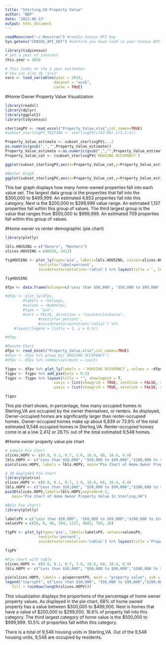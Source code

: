 ```yaml
---
title: "Sterling,VA Property Value"
author: "NDP"
date: '2022-06-13'
output: html_document
---
```

```r
readRenviron("~/.Renviron") #readin Census API key
Sys.getenv("CENSUS_API_KEY") #confirm you have read in your Census API key
```

```r
library(tidycensus)
# Set a year of interest
this.year = 2020

# This looks at the 5 year estimates
# You can also do "acs1"
vars <- load_variables(year = 2019,
                      dataset = "acs5",
                      cache = TRUE)
```

#Home Owner Property Value Visualization
```r
library(readxl)
library(dplyr)
library(ggplot2)
library(tidycensus)

sterlingPV <- read_excel("Property_Value.xlsx",col_names=TRUE)
#subset_sterlingPV_TESTING <- sterlingPV[c(92:99),c(1,2:3)]

Property_Value_estimate <- subset_sterlingPV$...2 
as.numeric(gsub(",","",Property_Value_estimate))
Property_Value_estimate <-as.numeric(gsub(",","",Property_Value_estimate))
Property_Value_cat <- (subset_sterlingPV$`HOUSING OCCUPANCY`)

ggplot(subset_sterlingPV,aes(x=Property_Value_cat,y=Property_Value_estimate,fill=Property_Value_cat))+geom_col()+theme(axis.text.x=element_text(face="bold",angle=90))+scale_x_discrete(limits=Property_Value_cat)+labs(title="Home Owner Property Value",caption= "Source: DP04 ACS data 2016-2020",x="Value",y="Number of Properties") + coord_flip() + guides(fill = guide_legend(title = "Property Values"))

#Better Graph
ggplot(subset_sterlingPV,aes(x=Property_Value_cat,y=Property_Value_estimate,fill=Property_Value_cat))+geom_col()+theme(axis.text.x=element_blank(),axis.ticks.x=element_blank())+scale_x_discrete(limits=Property_Value_cat)+labs(title="Home Owner Property Value",caption= "Source: DP04 ACS data 2016-2020",x="",y="Number of Properties") + guides(fill = guide_legend(title = "Property Values"))
```
This bar graph displays how many home-owned properties fall into each value set. The largest data group is the properties that fall into the $300,000 to $499,999. An estimated 4,653 properties fall into this category. Next is the $200,000 to $299,999 value range. An estimated 1,137 properties fall within this group of values. The third largest group is the value that ranges from $500,000 to $999,999. An estimated 709 properties fall within this group of values. 

#Home owner vs renter demographic (pie chart)
```r
library(plotly)

lbls.HOUSING = c("Owners", "Renters")
slices.HOUSING = c(6839, 2412)

figHOUSING <- plot_ly(type='pie', labels=lbls.HOUSING, values=slices.HOUSING, 
               textinfo='label+percent',
               insidetextorientation='radial') %>% layout(title ='', legend=list(title=list(text='Occupants')))

figHOUSING 

dfpv <- data.frame(Valuepv=c('Less than $50,000', '$50,000 to $99,000', '$100,000 to $149,999', '$150,000 to $199,999', '$200,000 to $299,999', '$300,000 to $499,999', '$500,000 to $999,999', '$1,000,000 or more'), Numberpv=c(58,6,46,204,1137,4653,709,26))

#dfpv <- plot_ly(dfpv, 
        #labels = ~Valuepv, 
        #values = ~Numberpv, 
        #type = "pie",
        #sort = FALSE, direction = "counterclockwise",
               #textinfo='percent',
               #insidetextorientation='radial') %>%
    #layout(legend = list(x = 1, y = 0.5))

#dfpv

#Donute Chart
dfpv <- read_excel("Property_Value.xlsx",col_names=TRUE)
#dfpv <- dfpv %>% group_by(`HOUSING OCCUPANCY`)
#dfpv <- dfpv %>% summarise(count = count)

figpv <- dfpv %>% plot_ly(labels = ~`HOUSING OCCUPANCY`, values = ~dfpv$count, sort = FALSE, direction = "clockwise")
figpv <- figpv %>% add_pie(hole = 0.5)
figpv <- figpv %>% layout(title = "", showlegend = T,
                      xaxis = list(showgrid = TRUE, zeroline = FALSE, showticklabels = TRUE),
                      yaxis = list(showgrid = TRUE, zeroline = FALSE, showticklabels = TRUE))

figpv
```
This pie chart shows, in percentage, how many occupied homes in Sterling,VA are occupied by the owner themselves, or renters. As displayed, Owner-occupied homes are significantly larger than renter-occupied homes. Owner-occupied homes make up about 6,839 or 73.9% of the total estimated 9,548 occupied homes in Sterling,VA. Renter-occupied homes come in at a low 2,412 or 26.1% out of the total estimated 9,548 homes. 

#Home owner property value pie chart
```r
# Sample Pie Chart
slices.HOPV <- c(0.8, 0.1, 0.7, 3.0, 16.6, 68, 10.4, 0.4)
lbls.HOPV <- c("Less than $50,000", "$50,000 to $99,000","$100,000 to $149,000","$150,000 to $199,000", "$200,000 to $299,000", "$300,000 to $499,000", "$500,000 to $999,999", "$1,000,000 or more")
pie(slices.HOPV, labels = lbls.HOPV, main="Pie Chart of Home Owner Property Value In Sterling,VA")

# 3D Exploded Pie Chart
library(plotrix)
slices.HOPV <- c(0.8, 0.1, 0.7, 3.0, 16.6, 68, 10.4, 0.4)
lbls.HOPV <- c("Less than $50,000", "$50,000 to $99,000","$100,000 to $149,000","$150,000 to $199,000", "$200,000 to $299,000", "$300,000 to $499,000", "$500,000 to $999,999", "$1,000,000 or more")
pie3D(slices.HOPV,labels=lbls.HOPV,explode=0.2,
   main="Pie Chart of Home Owner Property Value In Sterling,VA")

#Best Pie chart?
library(plotly)

labelsPV = c("Less than $50,000", "$50,000 to $99,000","$100,000 to $149,000","$150,000 to $199,000", "$200,000 to $299,000", "$300,000 to $499,000", "$500,000 to $999,999", "$1,000,000 or more")
valuesPV = c(58, 6, 46, 204, 1137, 4683, 709, 26)

figPV <- plot_ly(type='pie', labels=labelsPV, values=valuesPV, 
               textinfo='percent',
               insidetextorientation='radial') %>% layout(title ='Property Value Percentage', legend=list(title=list(text='Values')))

figPV

#Pie chart with table
slices.HOPV <- c(0.8, 0.1, 0.7, 3.0, 16.6, 68, 10.4, 0.4)
lbls.HOPV <- c("Less than $50,000", "$50,000 to $99,000","$100,000 to $149,000","$150,000 to $199,000", "$200,000 to $299,000", "$300,000 to $499,000", "$500,000 to $999,999", "$1,000,000 or more")

pie(slices.HOPV, labels = piepercentPV, main = "property value", sub = "Source: DP04 ACS data 2016-2020", col = rainbow(length(slices.HOPV)))
legend("topright", c("Less than $50,000", "$50,000 to $99,000","$100,000 to $149,000","$150,000 to $199,000", "$200,000 to $299,000", "$300,000 to $499,000", "$500,000 to $999,999", "$1,000,000 or more"), cex = 0.8,
   fill = rainbow(length(slices.HOPV)))
```
This visualization displays the proportions of the percentage of home owner property values. As displayed in the pie chart, 68% of home owned property has a value between $300,000 to $499,000. Next is homes that have a value of $200,000 to $299,000. 16.6% of property fall into this category. The third largest category of home value is the $500,000 to $999,999. 10.5% of properties fall within this category. 

There is a total of 9,548 housing units in Sterling,VA. Out of the 9,548 housing units, 9,548 are occupied by residents. 